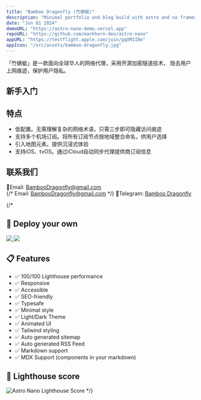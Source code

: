 ```yaml
---
title: "Bamboo Dragonfly (竹蜻蜓)"
description: "Minimal portfolio and blog build with astro and no frameworks."
date: "Jun 01 2024"
demoURL: "https://astro-nano-demo.vercel.app"
repoURL: "https://github.com/markhorn-dev/astro-nano"
appURL: "https://testflight.apple.com/join/gqXM1IBe"
appIcon: "/src/assets/bamboo-dragonfly.jpg"
---
```


「竹蜻蜓」是一款面向全球华人的网络代理，采用开源加密隧道技术，
隐去用户上网痕迹，保护用户隐私。

## 新手入门
<YouTube id="https://youtu.be/A8ZgBa1SPVY" />

## 特点
- 低配置。无需理解复杂的网络术语，只需三步即可隐藏访问痕迹
- 支持多个机场订阅。将所有订阅节点按地域整合命名，供用户选择
- 引入地图元素。提供沉浸式体验
- 支持iOS、tvOS。通过iCloud自动同步代理提供商订阅信息

## 联系我们
📧Email: [BambooDragonfly@gmail.com](mailto:rootxigua+BambooDragonfly@gmail.com)  
{/* Email: <a href="mailto:rootxigua+BambooDragonfly@gmail.com">BambooDragonfly@gmail.com</a>   */}
🤖Telegram: [Bamboo Dragonfly](https://t.me/+0HOqseq-ENQ0NWJh)

{/* 
## 🚀 Deploy your own

<div class="flex gap-2">
  <a target="_blank" aria-label="Deploy with Vercel" href="https://vercel.com/new/clone?repository-url=https://github.com/markhorn-dev/astro-nano">
    <img src="/deploy_vercel.svg" />
  </a>
  <a target="_blank" aria-label="Deploy with Netlify" href="https://app.netlify.com/start/deploy?repository=https://github.com/markhorn-dev/astro-nano">
    <img src="/deploy_netlify.svg" />
  </a>
</div>

## 📋 Features

- ✅ 100/100 Lighthouse performance
- ✅ Responsive
- ✅ Accessible
- ✅ SEO-friendly
- ✅ Typesafe
- ✅ Minimal style
- ✅ Light/Dark Theme
- ✅ Animated UI
- ✅ Tailwind styling
- ✅ Auto generated sitemap
- ✅ Auto generated RSS Feed
- ✅ Markdown support
- ✅ MDX Support (components in your markdown)

## 💯 Lighthouse score
![Astro Nano Lighthouse Score](/lighthouse.png)
 */}


